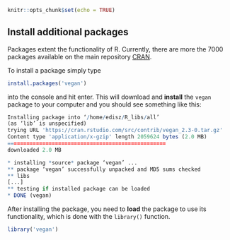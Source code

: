 ```r
knitr::opts_chunk$set(echo = TRUE)
```

## Install additional packages

Packages extent the functionality of R. Currently, there are more the 7000 packages available on the main repository [CRAN](https://cran.r-project.org/).

To install a package simply type

```r
install.packages('vegan')
```

into the console and hit enter.
This will download and **install** the `vegan` package to your computer and you should see something like this:

```r
Installing package into ‘/home/edisz/R_libs/all’
(as ‘lib’ is unspecified)
trying URL 'https://cran.rstudio.com/src/contrib/vegan_2.3-0.tar.gz'
Content type 'application/x-gzip' length 2059624 bytes (2.0 MB)
==================================================
downloaded 2.0 MB

* installing *source* package ‘vegan’ ...
** package ‘vegan’ successfully unpacked and MD5 sums checked
** libs
[...]
** testing if installed package can be loaded
* DONE (vegan)
```

After installing the package, you need to **load** the package to use its functionality, which is done with the `library()` function.

```r
library('vegan')
```


